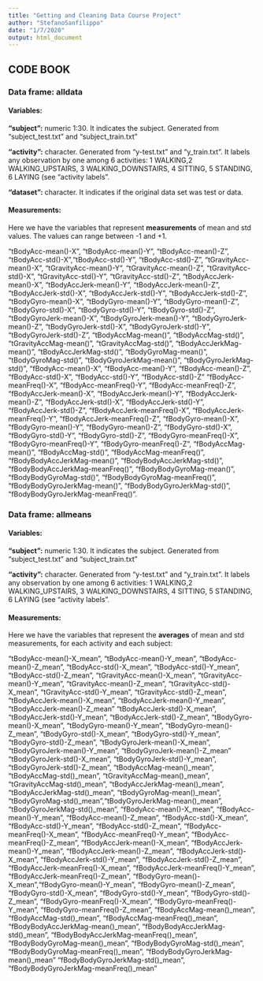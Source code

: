 ```yaml
---
title: "Getting and Cleaning Data Course Project"
author: "StefanoSanfilippo"
date: "1/7/2020"
output: html_document
---
```

## CODE BOOK

### Data frame: alldata

#### **Variables:**

**"subject":** numeric 1:30. It indicates the subject. Generated from "subject_test.txt" and "subject_train.txt"

**"activity":** character. Generated from "y-test.txt" and "y_train.txt". It labels any observation by one among 6 activities:  1 WALKING,2 WALKING_UPSTAIRS, 3 WALKING_DOWNSTAIRS, 4 SITTING, 5 STANDING, 6 LAYING (see "activity labels".                    

**"dataset":** character. It indicates if the original data set was test or data. 

#### **Measurements:**

Here we have the variables that represent **measurements** of mean and std values. The values can range between -1 and +1.

"tBodyAcc-mean()-X", "tBodyAcc-mean()-Y", "tBodyAcc-mean()-Z", "tBodyAcc-std()-X","tBodyAcc-std()-Y", "tBodyAcc-std()-Z", "tGravityAcc-mean()-X", "tGravityAcc-mean()-Y", "tGravityAcc-mean()-Z", "tGravityAcc-std()-X", "tGravityAcc-std()-Y", "tGravityAcc-std()-Z", "tBodyAccJerk-mean()-X",  "tBodyAccJerk-mean()-Y", "tBodyAccJerk-mean()-Z", "tBodyAccJerk-std()-X", "tBodyAccJerk-std()-Y", "tBodyAccJerk-std()-Z", "tBodyGyro-mean()-X", "tBodyGyro-mean()-Y", "tBodyGyro-mean()-Z", "tBodyGyro-std()-X", "tBodyGyro-std()-Y", "tBodyGyro-std()-Z", "tBodyGyroJerk-mean()-X", "tBodyGyroJerk-mean()-Y", "tBodyGyroJerk-mean()-Z", "tBodyGyroJerk-std()-X", "tBodyGyroJerk-std()-Y", "tBodyGyroJerk-std()-Z", "tBodyAccMag-mean()", "tBodyAccMag-std()", "tGravityAccMag-mean()", "tGravityAccMag-std()", "tBodyAccJerkMag-mean()", "tBodyAccJerkMag-std()", "tBodyGyroMag-mean()", "tBodyGyroMag-std()", "tBodyGyroJerkMag-mean()", "tBodyGyroJerkMag-std()", "fBodyAcc-mean()-X", "fBodyAcc-mean()-Y", "fBodyAcc-mean()-Z", "fBodyAcc-std()-X", "fBodyAcc-std()-Y", "fBodyAcc-std()-Z"
"fBodyAcc-meanFreq()-X", "fBodyAcc-meanFreq()-Y", "fBodyAcc-meanFreq()-Z", "fBodyAccJerk-mean()-X", "fBodyAccJerk-mean()-Y", "fBodyAccJerk-mean()-Z", "fBodyAccJerk-std()-X", "fBodyAccJerk-std()-Y", "fBodyAccJerk-std()-Z", "fBodyAccJerk-meanFreq()-X", "fBodyAccJerk-meanFreq()-Y", "fBodyAccJerk-meanFreq()-Z", "fBodyGyro-mean()-X", "fBodyGyro-mean()-Y", "fBodyGyro-mean()-Z", "fBodyGyro-std()-X", "fBodyGyro-std()-Y", "fBodyGyro-std()-Z", "fBodyGyro-meanFreq()-X", "fBodyGyro-meanFreq()-Y", "fBodyGyro-meanFreq()-Z", "fBodyAccMag-mean()", "fBodyAccMag-std()", "fBodyAccMag-meanFreq()", "fBodyBodyAccJerkMag-mean()", "fBodyBodyAccJerkMag-std()", "fBodyBodyAccJerkMag-meanFreq()", "fBodyBodyGyroMag-mean()", "fBodyBodyGyroMag-std()", "fBodyBodyGyroMag-meanFreq()", "fBodyBodyGyroJerkMag-mean()", "fBodyBodyGyroJerkMag-std()", "fBodyBodyGyroJerkMag-meanFreq()".


### Data frame: allmeans

#### **Variables:**

**"subject":** numeric 1:30. It indicates the subject. Generated from "subject_test.txt" and "subject_train.txt"

**"activity":** character. Generated from "y-test.txt" and "y_train.txt". It labels any observation by one among 6 activities:  1 WALKING,2 WALKING_UPSTAIRS, 3 WALKING_DOWNSTAIRS, 4 SITTING, 5 STANDING, 6 LAYING (see "activity labels".                    


#### **Measurements:**

Here we have the variables that represent the **averages** of mean and std measurements, for each activity and each subject:

"tBodyAcc-mean()-X_mean", "tBodyAcc-mean()-Y_mean", "tBodyAcc-mean()-Z_mean", "tBodyAcc-std()-X_mean", "tBodyAcc-std()-Y_mean", "tBodyAcc-std()-Z_mean",  "tGravityAcc-mean()-X_mean", "tGravityAcc-mean()-Y_mean", "tGravityAcc-mean()-Z_mean", "tGravityAcc-std()-X_mean", "tGravityAcc-std()-Y_mean", "tGravityAcc-std()-Z_mean", "tBodyAccJerk-mean()-X_mean", "tBodyAccJerk-mean()-Y_mean", "tBodyAccJerk-mean()-Z_mean"           "tBodyAccJerk-std()-X_mean",  "tBodyAccJerk-std()-Y_mean", "tBodyAccJerk-std()-Z_mean", "tBodyGyro-mean()-X_mean", "tBodyGyro-mean()-Y_mean", "tBodyGyro-mean()-Z_mean", "tBodyGyro-std()-X_mean", "tBodyGyro-std()-Y_mean", "tBodyGyro-std()-Z_mean", "tBodyGyroJerk-mean()-X_mean", "tBodyGyroJerk-mean()-Y_mean", "tBodyGyroJerk-mean()-Z_mean"          "tBodyGyroJerk-std()-X_mean", "tBodyGyroJerk-std()-Y_mean", "tBodyGyroJerk-std()-Z_mean", "tBodyAccMag-mean()_mean", "tBodyAccMag-std()_mean", "tGravityAccMag-mean()_mean", "tGravityAccMag-std()_mean", "tBodyAccJerkMag-mean()_mean", "tBodyAccJerkMag-std()_mean", "tBodyGyroMag-mean()_mean", "tBodyGyroMag-std()_mean","tBodyGyroJerkMag-mean()_mean", "tBodyGyroJerkMag-std()_mean", "fBodyAcc-mean()-X_mean", "fBodyAcc-mean()-Y_mean", "fBodyAcc-mean()-Z_mean", "fBodyAcc-std()-X_mean", "fBodyAcc-std()-Y_mean", "fBodyAcc-std()-Z_mean", "fBodyAcc-meanFreq()-X_mean", "fBodyAcc-meanFreq()-Y_mean", "fBodyAcc-meanFreq()-Z_mean", "fBodyAccJerk-mean()-X_mean", "fBodyAccJerk-mean()-Y_mean", "fBodyAccJerk-mean()-Z_mean", "fBodyAccJerk-std()-X_mean", "fBodyAccJerk-std()-Y_mean", "fBodyAccJerk-std()-Z_mean", "fBodyAccJerk-meanFreq()-X_mean", "fBodyAccJerk-meanFreq()-Y_mean", "fBodyAccJerk-meanFreq()-Z_mean", "fBodyGyro-mean()-X_mean","fBodyGyro-mean()-Y_mean", "fBodyGyro-mean()-Z_mean", "fBodyGyro-std()-X_mean", "fBodyGyro-std()-Y_mean", "fBodyGyro-std()-Z_mean", "fBodyGyro-meanFreq()-X_mean", "fBodyGyro-meanFreq()-Y_mean", "fBodyGyro-meanFreq()-Z_mean", "fBodyAccMag-mean()_mean", "fBodyAccMag-std()_mean", "fBodyAccMag-meanFreq()_mean", "fBodyBodyAccJerkMag-mean()_mean", "fBodyBodyAccJerkMag-std()_mean", "fBodyBodyAccJerkMag-meanFreq()_mean", "fBodyBodyGyroMag-mean()_mean", "fBodyBodyGyroMag-std()_mean", "fBodyBodyGyroMag-meanFreq()_mean", "fBodyBodyGyroJerkMag-mean()_mean"     "fBodyBodyGyroJerkMag-std()_mean", "fBodyBodyGyroJerkMag-meanFreq()_mean"





